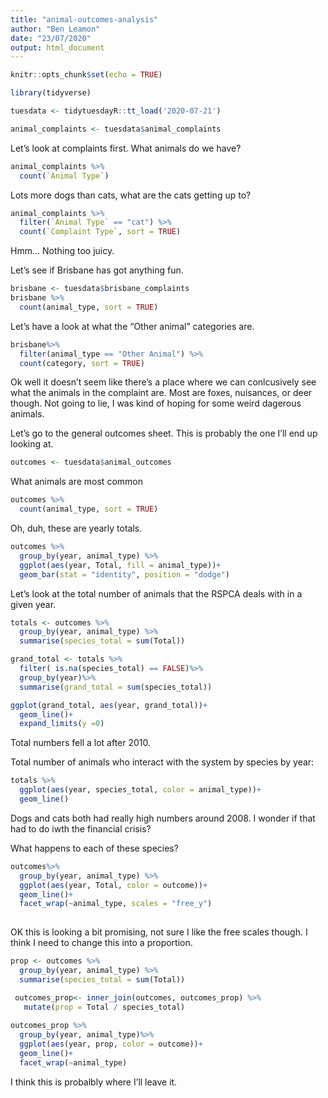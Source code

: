 ```yaml
---
title: "animal-outcomes-analysis"
author: "Ben Leamon"
date: "23/07/2020"
output: html_document
---
```


```r
knitr::opts_chunk$set(echo = TRUE)
```

```r
library(tidyverse)
```

```r
tuesdata <- tidytuesdayR::tt_load('2020-07-21')
```
```r
animal_complaints <- tuesdata$animal_complaints
```

Let's look at complaints first. What animals do we have? 
```r
animal_complaints %>%
  count(`Animal Type`)
```
Lots more dogs than cats, what are the cats getting up to?
```r
animal_complaints %>%
  filter(`Animal Type` == "cat") %>%
  count(`Complaint Type`, sort = TRUE)
```
Hmm... Nothing too juicy.

Let's see if Brisbane has got anything fun.
```r
brisbane <- tuesdata$brisbane_complaints
brisbane %>%
  count(animal_type, sort = TRUE)
```
Let's have a look at what the "Other animal" categories are. 
```r
brisbane%>%
  filter(animal_type == "Other Animal") %>%
  count(category, sort = TRUE)
```
Ok well it doesn't seem like there's a place where we can conlcusively see what the animals in the complaint are. Most are foxes, nuisances, or deer though. Not going to lie, I was kind of hoping for some weird dagerous animals. 

Let's go to the general outcomes sheet. This is probably the one I'll end up looking at.

```r
outcomes <- tuesdata$animal_outcomes
```

What animals are most common
```r
outcomes %>%
  count(animal_type, sort = TRUE)
```
Oh, duh, these are yearly totals. 

```r
outcomes %>%
  group_by(year, animal_type) %>%
  ggplot(aes(year, Total, fill = animal_type))+
  geom_bar(stat = "identity", position = "dodge")
```

Let's look at the total number of animals that the RSPCA deals with in a given year. 
```r
totals <- outcomes %>%
  group_by(year, animal_type) %>%
  summarise(species_total = sum(Total))

grand_total <- totals %>%
  filter( is.na(species_total) == FALSE)%>%
  group_by(year)%>%
  summarise(grand_total = sum(species_total))
```

```r
ggplot(grand_total, aes(year, grand_total))+
  geom_line()+
  expand_limits(y =0)
```
Total numbers fell a lot after 2010.

Total number of animals who interact with the system by species by year:
```r
totals %>%
  ggplot(aes(year, species_total, color = animal_type))+
  geom_line()
```
Dogs and cats both had really high numbers around 2008. I wonder if that had to do iwth the financial crisis?

What happens to each of these species? 
```r
outcomes%>% 
  group_by(year, animal_type) %>%
  ggplot(aes(year, Total, color = outcome))+
  geom_line()+
  facet_wrap(~animal_type, scales = "free_y")
  
```
OK this is looking a bit promising, not sure I like the free scales though. I think I need to change this into a proportion. 

```r
prop <- outcomes %>%
  group_by(year, animal_type) %>%
  summarise(species_total = sum(Total))

 outcomes_prop<- inner_join(outcomes, outcomes_prop) %>%
   mutate(prop = Total / species_total)
 
outcomes_prop %>%
  group_by(year, animal_type)%>%
  ggplot(aes(year, prop, color = outcome))+
  geom_line()+
  facet_wrap(~animal_type)
```
I think this is probalbly where I'll leave it. 

